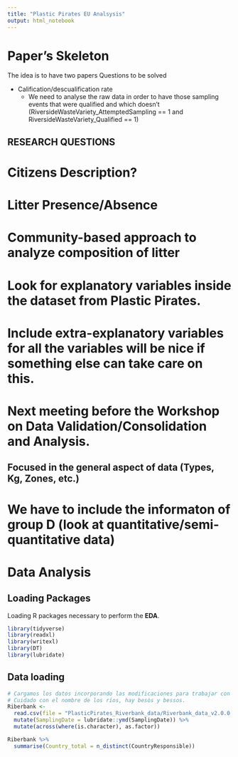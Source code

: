 ```yaml
---
title: "Plastic Pirates EU Analsysis"
output: html_notebook
---
```


# Paper's Skeleton
The idea is to have two papers
Questions to be solved

* Calification/descualification rate
  * We need to analyse the raw data in order to have those sampling events that were qualified and which doesn't (RiversideWasteVariety_AttemptedSampling == 1 and RiversideWasteVariety_Qualified == 1)
  

## RESEARCH QUESTIONS

# Citizens Description?

# Litter Presence/Absence

# Community-based approach to analyze composition of litter

# Look for explanatory variables inside the dataset from Plastic Pirates.

# Include extra-explanatory variables for all the variables will be nice if something else can take care on this.

# Next meeting before the Workshop on Data Validation/Consolidation and Analysis.
## Focused in the general aspect of data (Types, Kg, Zones, etc.)

# We have to include the informaton of group D (look at quantitative/semi-quantitative data)

# Data Analysis

## Loading Packages

Loading R packages necessary to perform the __EDA__.

```r
library(tidyverse)
library(readxl)
library(writexl)
library(DT)
library(lubridate)
```

## Data loading

```r
# Cargamos los datos incorporando las modificaciones para trabajar con él
# Cuidado con el nombre de los ríos, hay besòs y bessos.
Riberbank <- 
  read.csv(file = "PlasticPirates_Riverbank_data/Riverbank_data_v2.0.0.csv", header = TRUE, sep = ",", na.strings = "na") %>% 
  mutate(SamplingDate = lubridate::ymd(SamplingDate)) %>% 
  mutate(across(where(is.character), as.factor))
```

```r
Riberbank %>% 
  summarise(Country_total = n_distinct(CountryResponsible))
```

